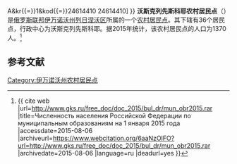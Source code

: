 {{Infobox Settlement
| official_name = 沃斯克列先斯科耶农村居民点
| native_name = Воскресенское сельское поселение
| settlement_type = [[农村居民点|农村居民点]]
| pushpin_map = European Russia
| pushpin_map_caption = 在[[歐洲俄羅斯|俄羅斯歐洲部分]]的位置
| subdivision_type = [[国家|国家]]
| subdivision_type1 = [[州_(俄罗斯)|州]]
| subdivision_type2 = [[区_(苏联)|区]]
| subdivision_name = {{RUS}}
| subdivision_name1 = [[伊万诺沃州|伊万诺沃州]]
| subdivision_name2 = [[列日涅沃区|列日涅沃区]]
| seat_type = 行政中心
| seat = 沃斯克列先斯科耶
| population_as_of=2015
| population_footnotes = <ref name=stat />
| population_total = 1370
| coordinates_display = inline,title
| latd = 56.6993924 | latm =  | lats =  | latNS = N
| longd = 40.9647344 | longm =  | longs =  | longEW = E
| timezone = [[莫斯科时间|MSK]]
| utc_offset = +3
| blank_name = [[俄罗斯市政土地区划代码|OKTMO编码]]
| blank_info = [http://classif.spb.ru/classificators/view/tma.php?st{{=}}A&kr{{=}}1&kod{{=}}24614410 24614410]
}}
'''沃斯克列先斯科耶农村居民点'''（{{lang-ru|Воскресенское сельское поселение}}）是[[俄罗斯联邦|俄罗斯联邦]][[伊万诺沃州|伊万诺沃州]][[列日涅沃区|列日涅沃区]]所属的一个[[农村居民点|农村居民点]]。其下辖有36个居民点，行政中心为沃斯克列先斯科耶。据2015年统计，该农村居民点的人口为1370人。<ref name=stat>{{ cite web |url=http://www.gks.ru/free_doc/doc_2015/bul_dr/mun_obr2015.rar |title=Численность населения Российской Федерации по муниципальным образованиям на 1 января 2015 года |accessdate=2015-08-06 |archiveurl=https://www.webcitation.org/6aaNzOlFO?url=http://www.gks.ru/free_doc/doc_2015/bul_dr/mun_obr2015.rar |archivedate=2015-08-06 |language=ru |deadurl=yes }}</ref>

== 参考文献 ==
{{reflist}}

{{Russia-stub}}

[[Category:伊万诺沃州农村居民点|Category:伊万诺沃州农村居民点]]